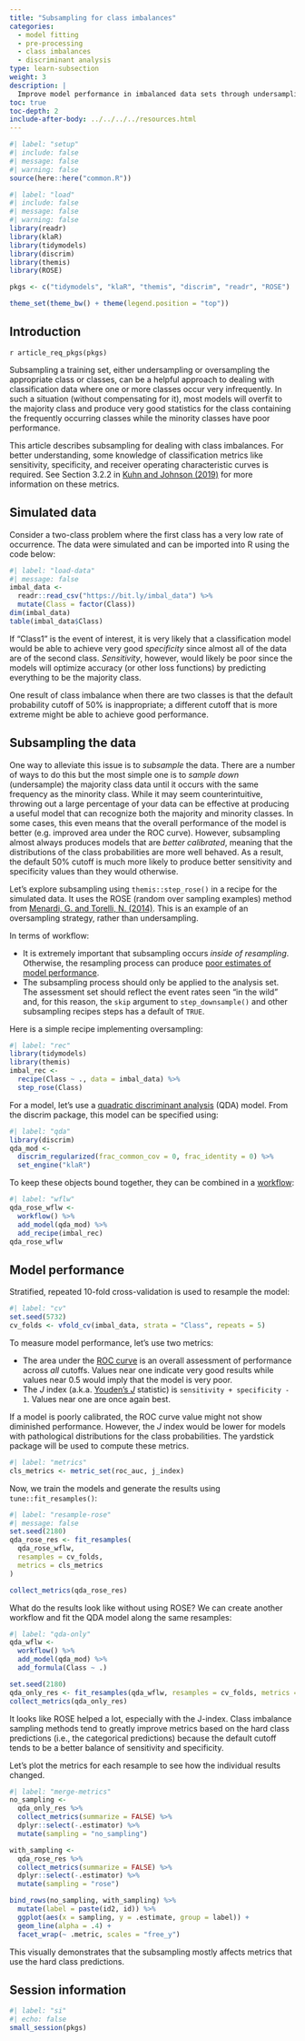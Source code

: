 ```yaml
---
title: "Subsampling for class imbalances"
categories:
  - model fitting
  - pre-processing
  - class imbalances
  - discriminant analysis
type: learn-subsection
weight: 3
description: | 
  Improve model performance in imbalanced data sets through undersampling or oversampling.
toc: true
toc-depth: 2
include-after-body: ../../../../resources.html
---
```


```r
#| label: "setup"
#| include: false
#| message: false
#| warning: false
source(here::here("common.R"))
```

```r
#| label: "load"
#| include: false
#| message: false
#| warning: false
library(readr)
library(klaR)
library(tidymodels)
library(discrim)
library(themis)
library(ROSE)

pkgs <- c("tidymodels", "klaR", "themis", "discrim", "readr", "ROSE")

theme_set(theme_bw() + theme(legend.position = "top"))
```


## Introduction

`r article_req_pkgs(pkgs)`

Subsampling a training set, either undersampling or oversampling the appropriate class or classes, can be a helpful approach to dealing with classification data where one or more classes occur very infrequently. In such a situation (without compensating for it), most models will overfit to the majority class and produce very good statistics for the class containing the frequently occurring classes while the minority classes have poor performance. 

This article describes subsampling for dealing with class imbalances. For better understanding, some knowledge of classification metrics like sensitivity, specificity, and receiver operating characteristic curves is required. See Section 3.2.2 in [Kuhn and Johnson (2019)](https://bookdown.org/max/FES/measuring-performance.html) for more information on these metrics.  

## Simulated data

Consider a two-class problem where the first class has a very low rate of occurrence. The data were simulated and can be imported into R using the code below:

```r
#| label: "load-data"
#| message: false
imbal_data <- 
  readr::read_csv("https://bit.ly/imbal_data") %>% 
  mutate(Class = factor(Class))
dim(imbal_data)
table(imbal_data$Class)
```

If "Class1" is the event of interest, it is very likely that a classification model would be able to achieve very good _specificity_ since almost all of the data are of the second class. _Sensitivity_, however, would likely be poor since the models will optimize accuracy (or other loss functions) by predicting everything to be the majority class. 

One result of class imbalance when there are two classes is that the default probability cutoff of 50% is inappropriate; a different cutoff that is more extreme might be able to achieve good performance. 

## Subsampling the data

One way to alleviate this issue is to _subsample_ the data. There are a number of ways to do this but the most simple one is to _sample down_ (undersample) the majority class data until it occurs with the same frequency as the minority class. While it may seem counterintuitive, throwing out a large percentage of your data can be effective at producing a useful model that can recognize both the majority and minority classes. In some cases, this even means that the overall performance of the model is better (e.g. improved area under the ROC curve). However, subsampling almost always produces models that are _better calibrated_, meaning that the distributions of the class probabilities are more well behaved. As a result, the default 50% cutoff is much more likely to produce better sensitivity and specificity values than they would otherwise. 

Let's explore subsampling using `themis::step_rose()` in a recipe for the simulated data. It uses the ROSE (random over sampling examples) method from [Menardi, G. and Torelli, N. (2014)](https://scholar.google.com/scholar?hl=en&q=%22training+and+assessing+classification+rules+with+imbalanced+data%22). This is an example of an oversampling strategy, rather than undersampling.

In terms of workflow:

 * It is extremely important that subsampling occurs _inside of resampling_. Otherwise, the resampling process can produce [poor estimates of model performance](https://topepo.github.io/caret/subsampling-for-class-imbalances.html#resampling). 
 * The subsampling process should only be applied to the analysis set. The assessment set should reflect the event rates seen "in the wild" and, for this reason, the `skip` argument to `step_downsample()` and other subsampling recipes steps has a default of `TRUE`. 

Here is a simple recipe implementing oversampling: 

```r
#| label: "rec"
library(tidymodels)
library(themis)
imbal_rec <- 
  recipe(Class ~ ., data = imbal_data) %>%
  step_rose(Class)
```

For a model, let's use a [quadratic discriminant analysis](https://en.wikipedia.org/wiki/Quadratic_classifier#Quadratic_discriminant_analysis) (QDA) model. From the discrim package, this model can be specified using:

```r
#| label: "qda"
library(discrim)
qda_mod <- 
  discrim_regularized(frac_common_cov = 0, frac_identity = 0) %>% 
  set_engine("klaR")
```

To keep these objects bound together, they can be combined in a [workflow](https://workflows.tidymodels.org/):

```r
#| label: "wflw"
qda_rose_wflw <- 
  workflow() %>% 
  add_model(qda_mod) %>% 
  add_recipe(imbal_rec)
qda_rose_wflw
```

## Model performance

Stratified, repeated 10-fold cross-validation is used to resample the model:

```r
#| label: "cv"
set.seed(5732)
cv_folds <- vfold_cv(imbal_data, strata = "Class", repeats = 5)
```

To measure model performance, let's use two metrics:

 * The area under the [ROC curve](https://en.wikipedia.org/wiki/Receiver_operating_characteristic) is an overall assessment of performance across _all_ cutoffs. Values near one indicate very good results while values near 0.5 would imply that the model is very poor. 
 * The _J_ index (a.k.a. [Youden's _J_](https://en.wikipedia.org/wiki/Youden%27s_J_statistic) statistic) is `sensitivity + specificity - 1`. Values near one are once again best. 

If a model is poorly calibrated, the ROC curve value might not show diminished performance. However, the _J_ index would be lower for models with pathological distributions for the class probabilities. The yardstick package will be used to compute these metrics. 

```r
#| label: "metrics"
cls_metrics <- metric_set(roc_auc, j_index)
```

Now, we train the models and generate the results using `tune::fit_resamples()`:

```r
#| label: "resample-rose"
#| message: false
set.seed(2180)
qda_rose_res <- fit_resamples(
  qda_rose_wflw, 
  resamples = cv_folds, 
  metrics = cls_metrics
)

collect_metrics(qda_rose_res)
```

What do the results look like without using ROSE? We can create another workflow and fit the QDA model along the same resamples:

```r
#| label: "qda-only"
qda_wflw <- 
  workflow() %>% 
  add_model(qda_mod) %>% 
  add_formula(Class ~ .)

set.seed(2180)
qda_only_res <- fit_resamples(qda_wflw, resamples = cv_folds, metrics = cls_metrics)
collect_metrics(qda_only_res)
```

It looks like ROSE helped a lot, especially with the J-index. Class imbalance sampling methods tend to greatly improve metrics based on the hard class predictions (i.e., the categorical predictions) because the default cutoff tends to be a better balance of sensitivity and specificity. 

Let's plot the metrics for each resample to see how the individual results changed. 

```r
#| label: "merge-metrics"
no_sampling <- 
  qda_only_res %>% 
  collect_metrics(summarize = FALSE) %>% 
  dplyr::select(-.estimator) %>% 
  mutate(sampling = "no_sampling")

with_sampling <- 
  qda_rose_res %>% 
  collect_metrics(summarize = FALSE) %>% 
  dplyr::select(-.estimator) %>% 
  mutate(sampling = "rose")

bind_rows(no_sampling, with_sampling) %>% 
  mutate(label = paste(id2, id)) %>%  
  ggplot(aes(x = sampling, y = .estimate, group = label)) + 
  geom_line(alpha = .4) + 
  facet_wrap(~ .metric, scales = "free_y")
```

This visually demonstrates that the subsampling mostly affects metrics that use the hard class predictions. 

## Session information {#session-info}

```r
#| label: "si"
#| echo: false
small_session(pkgs)
```

